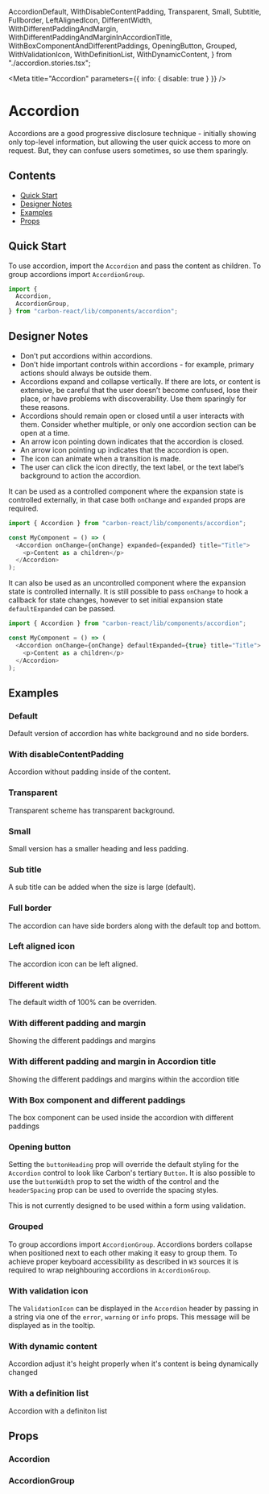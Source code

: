 
  AccordionDefault,
  WithDisableContentPadding,
  Transparent,
  Small,
  Subtitle,
  Fullborder,
  LeftAlignedIcon,
  DifferentWidth,
  WithDifferentPaddingAndMargin,
  WithDifferentPaddingAndMarginInAccordionTitle,
  WithBoxComponentAndDifferentPaddings,
  OpeningButton,
  Grouped,
  WithValidationIcon,
  WithDefinitionList,
  WithDynamicContent,
} from "./accordion.stories.tsx";

<Meta title="Accordion" parameters={{ info: { disable: true } }} />

# Accordion

Accordions are a good progressive disclosure technique - initially showing only top-level information, but allowing the user quick access to more on request. But, they can confuse users sometimes, so use them sparingly.

## Contents

- [Quick Start](#quick-start)
- [Designer Notes](#designer-notes)
- [Examples](#examples)
- [Props](#props)

## Quick Start

To use accordion, import the `Accordion` and pass the content as children. To group accordions import `AccordionGroup`.

```javascript
import {
  Accordion,
  AccordionGroup,
} from "carbon-react/lib/components/accordion";
```

## Designer Notes

- Don’t put accordions within accordions.
- Don’t hide important controls within accordions - for example, primary actions should always be outside them.
- Accordions expand and collapse vertically. If there are lots, or content is extensive, be careful that the user doesn’t become confused, lose their place, or have problems with discoverability. Use them sparingly for these reasons.
- Accordions should remain open or closed until a user interacts with them. Consider whether multiple, or only one accordion section can be open at a time.
- An arrow icon pointing down indicates that the accordion is closed.
- An arrow icon pointing up indicates that the accordion is open.
- The icon can animate when a transition is made.
- The user can click the icon directly, the text label, or the text label’s background to action the accordion.

It can be used as a controlled component where the expansion state is controlled externally,
in that case both `onChange` and `expanded` props are required.

```javascript
import { Accordion } from "carbon-react/lib/components/accordion";

const MyComponent = () => (
  <Accordion onChange={onChange} expanded={expanded} title="Title">
    <p>Content as a children</p>
  </Accordion>
);
```

It can also be used as an uncontrolled component where the expansion state is controlled internally.
It is still possible to pass `onChange` to hook a callback for state changes, however to set initial expansion state `defaultExpanded` can be passed.

```javascript
import { Accordion } from "carbon-react/lib/components/accordion";

const MyComponent = () => (
  <Accordion onChange={onChange} defaultExpanded={true} title="Title">
    <p>Content as a children</p>
  </Accordion>
);
```

## Examples

### Default

Default version of accordion has white background and no side borders.

<Canvas>
  <Story name="default" story={AccordionDefault} />
</Canvas>

### With disableContentPadding

Accordion without padding inside of the content.

<Canvas>
  <Story
    parameters={{ chromatic: { disable: true } }}
    name="with disableContentPadding"
    story={WithDisableContentPadding}
  />
</Canvas>

### Transparent

Transparent scheme has transparent background.

<Canvas>
  <Story 
    name="transparent" 
    parameters={{ chromatic: { disable: true } }}
    story={Transparent}
  />
</Canvas>

### Small

Small version has a smaller heading and less padding.

<Canvas>
  <Story 
    name="small"
    story={Small}
  />
</Canvas>

### Sub title

A sub title can be added when the size is large (default).

<Canvas>
  <Story 
    name="sub title" 
    story={Subtitle}
  />
</Canvas>

### Full border

The accordion can have side borders along with the default top and bottom.

<Canvas>
  <Story 
    name="full border"
    story={Fullborder}
  />
</Canvas>

### Left aligned icon

The accordion icon can be left aligned.

<Canvas>
  <Story 
    name="icon left"
    story={LeftAlignedIcon}
  />
</Canvas>

### Different width

The default width of 100% can be overriden.

<Canvas>
  <Story 
    name="different width"
    story={DifferentWidth}
  />
</Canvas>

### With different padding and margin

Showing the different paddings and margins

<Canvas>
  <Story 
    name="with different padding and margin"
    story={WithDifferentPaddingAndMargin}
  />
</Canvas>

### With different padding and margin in Accordion title

Showing the different paddings and margins within the accordion title

<Canvas>
  <Story 
    name="with different padding and margin in Accordion title"
    story={WithDifferentPaddingAndMarginInAccordionTitle}
  />
</Canvas>

### With Box component and different paddings

The box component can be used inside the accordion with different paddings

<Canvas>
  <Story
    name="with Box component and different paddings"
    parameters={{ chromatic: { disable: true } }}
    story={WithBoxComponentAndDifferentPaddings}
  />
</Canvas>

### Opening button

Setting the `buttonHeading` prop will override the default styling for the `Accordion` control to look like Carbon's tertiary
`Button`. It is also possible to use the `buttonWidth` prop to set the width of the control and the `headerSpacing` prop
can be used to override the spacing styles.

This is not currently designed to be used within a form using validation.

<Canvas>
  <Story
    name="opening button"
    story={OpeningButton}
  />
</Canvas>

### Grouped

To group accordions import `AccordionGroup`. Accordions borders collapse when positioned next to each other making it easy to group them.
To achieve proper keyboard accessibility as described in `W3` sources it is required to wrap neighbouring accordions in
`AccordionGroup`.

<Canvas>
  <Story
    name="grouped" 
    story={Grouped}
  />
</Canvas>

### With validation icon

The `ValidationIcon` can be displayed in the `Accordion` header by passing in a string via one of the `error`,
`warning` or `info` props. This message will be displayed as in the tooltip.

<Canvas>
  <Story
    name="validation icon"
    story={WithValidationIcon}
  />
</Canvas>

### With dynamic content

Accordion adjust it's height properly when it's content is being dynamically changed

<Canvas>
  <Story
    name="with dynamic content"
    story={WithDynamicContent}
  />
</Canvas>

### With a definition list

Accordion with a definiton list

<Canvas>
  <Story
    name="with a definition list"
    parameters={{ chromatic: { disable: true } }}
    story={WithDefinitionList}
  />
</Canvas>

## Props

### Accordion

<StyledSystemProps of={Accordion} noHeader spacing />

### AccordionGroup

<StyledSystemProps of={AccordionGroup} noHeader margin />
